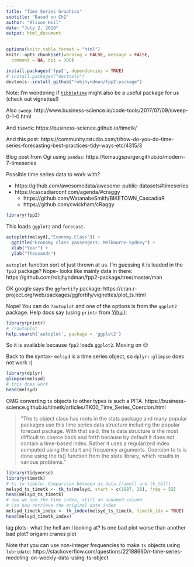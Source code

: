 ```yaml
---
title: "Time Series Graphics"
subtitle: "Based on Ch2"
author: "Alison Hill"
date: "July 2, 2018"
output: html_document
---
```


```r
options(knitr.table.format = "html") 
knitr::opts_chunk$set(warning = FALSE, message = FALSE, 
  comment = NA, dpi = 300)
```

```r
install.packages('fpp2', dependencies = TRUE)
# install.packages("devtools")
devtools::install_github("robjhyndman/fpp2-package")
```

Note: I'm wondering if [`tibbletime`](https://business-science.github.io/tibbletime/) might also be a useful package for us (check out vignettes!)

Also `sweep`: http://www.business-science.io/code-tools/2017/07/09/sweep-0-1-0.html

And `timetk`: https://business-science.github.io/timetk/

And this post:
https://community.rstudio.com/t/how-do-you-do-time-series-forecasting-best-practices-tidy-ways-etc/4315/3

Blog post from Ogi using `pandas`: https://tomaugspurger.github.io/modern-7-timeseries

Possible time series data to work with?

- https://github.com/awesomedata/awesome-public-datasets#timeseries
- https://cascadiarconf.com/agenda/#craggy
  - https://github.com/WatanabeSmith/BIKETOWN_CascadiaR
  - https://github.com/cwickham/cRaggy


```r
library(fpp2)
```

This loads `ggplot2` and `forecast`.

```r
autoplot(melsyd[,"Economy.Class"]) +
  ggtitle("Economy class passengers: Melbourne-Sydney") +
  xlab("Year") +
  ylab("Thousands")
```

`autoplot` function sort of just thrown at us. I'm guessing it is loaded in the `fpp2` package? Nope- looks like mainly data in there: https://github.com/robjhyndman/fpp2-package/tree/master/man

OK google says the `ggfortify` package:
https://cran.r-project.org/web/packages/ggfortify/vignettes/plot_ts.html

Nope! You can do `?autoplot` and one of the options is from the `ggplot2` package. Help docs say (using `printr` from [Yihui](https://yihui.name/printr/)):

```r
library(printr)
# ??autoplot
help.search('autoplot', package = 'ggplot2')
```

So it is available because `fpp2` loads `ggplot2`. Moving on 😉

Back to the syntax- `melsyd` is a time series object, so `dplyr::glimpse` does not work :(

```r
library(dplyr)
glimpse(melsyd)
# this does work
head(melsyd)
```

OMG converting `ts` objects to other types is such a PITA.
https://business-science.github.io/timetk/articles/TK00_Time_Series_Coercion.html

> "The ts object class has roots in the stats package and many popular packages use this time series data structure including the popular forecast package. With that said, the ts data structure is the most difficult to coerce back and forth because by default it does not contain a time-based index. Rather it uses a regularized index computed using the start and frequency arguments. Coercion to ts is done using the ts() function from the stats library, which results in various problems."


```r
library(tidyverse)
library(timetk)
# ts to tibble: Comparison between as.data.frame() and tk_tbl()
melsyd_ts_timetk <- tk_ts(melsyd, start = c(1987, 26), freq = 52)
head(melsyd_ts_timetk)
# now we see the time index, still an unnamed column
# Can now retrieve the original date index
melsyd_timetk_index <- tk_index(melsyd_ts_timetk, timetk_idx = TRUE)
head(melsyd_timetk_index)
```

lag plots- what the hell am I looking at?
Is one bad plot worse than another bad plot?
origami cranes plot

Note that you can use non-integer frequencies to make `ts` objects using `lubridate`:
https://stackoverflow.com/questions/22188660/r-time-series-modeling-on-weekly-data-using-ts-object

